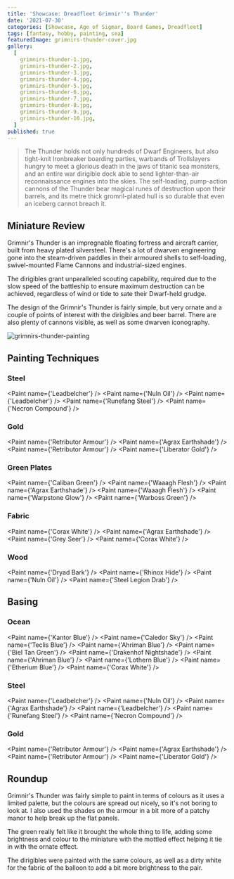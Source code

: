 ```yaml
---
title: 'Showcase: Dreadfleet Grimnir''s Thunder'
date: '2021-07-30'
categories: [Showcase, Age of Sigmar, Board Games, Dreadfleet]
tags: [fantasy, hobby, painting, sea]
featuredImage: grimnirs-thunder-cover.jpg
gallery:
  [
    grimnirs-thunder-1.jpg,
    grimnirs-thunder-2.jpg,
    grimnirs-thunder-3.jpg,
    grimnirs-thunder-4.jpg,
    grimnirs-thunder-5.jpg,
    grimnirs-thunder-6.jpg,
    grimnirs-thunder-7.jpg,
    grimnirs-thunder-8.jpg,
    grimnirs-thunder-9.jpg,
    grimnirs-thunder-10.jpg,
  ]
published: true
---
```


> The Thunder holds not only hundreds of Dwarf Engineers, but also tight-knit Ironbreaker boarding parties, warbands of
> Trollslayers hungry to meet a glorious death in the jaws of titanic sea monsters, and an entire war dirigible dock
> able to send lighter-than-air reconnaissance engines into the skies. The self-loading, pump-action cannons of the
> Thunder bear magical runes of destruction upon their barrels, and its metre thick gromril-plated hull is so durable
> that even an iceberg cannot breach it.

## Miniature Review

Grimnir's Thunder is an impregnable floating fortress and aircraft carrier, built from heavy plated silversteel.
There's a lot of dwarven engineering gone into the steam-driven paddles in their armoured shells to self-loading,
swivel-mounted Flame Cannons and industrial-sized engines.

The dirigibles grant unparalleled scouting capability, required due to the slow speed of the battleship to ensure
maximum destruction can be achieved, regardless of wind or tide to sate their Dwarf-held grudge.

The design of the Grimnir's Thunder is fairly simple, but very ornate and a couple of points of interest with the
dirigibles and beer barrel. There are also plenty of cannons visible, as well as some dwarven iconography.

![grimnirs-thunder-painting](grimnirs-thunder-painting.jpg)

## Painting Techniques

### Steel
<Paint name={'Leadbelcher'} />
<Paint name={'Nuln Oil'} />
<Paint name={'Leadbelcher'} />
<Paint name={'Runefang Steel'} />
<Paint name={'Necron Compound'} />

### Gold
<Paint name={'Retributor Armour'} />
<Paint name={'Agrax Earthshade'} />
<Paint name={'Retributor Armour'} />
<Paint name={'Liberator Gold'} />

### Green Plates
<Paint name={'Caliban Green'} />
<Paint name={'Waaagh Flesh'} />
<Paint name={'Agrax Earthshade'} />
<Paint name={'Waaagh Flesh'} />
<Paint name={'Warpstone Glow'} />
<Paint name={'Warboss Green'} />

### Fabric
<Paint name={'Corax White'} />
<Paint name={'Agrax Earthshade'} />
<Paint name={'Grey Seer'} />
<Paint name={'Corax White'} />

### Wood
<Paint name={'Dryad Bark'} />
<Paint name={'Rhinox Hide'} />
<Paint name={'Nuln Oil'} />
<Paint name={'Steel Legion Drab'} />

## Basing

### Ocean
<Paint name={'Kantor Blue'} />
<Paint name={'Caledor Sky'} />
<Paint name={'Teclis Blue'} />
<Paint name={'Ahriman Blue'} />
<Paint name={'Biel Tan Green'} />
<Paint name={'Drakenhof Nightshade'} />
<Paint name={'Ahriman Blue'} />
<Paint name={'Lothern Blue'} />
<Paint name={'Etherium Blue'} />
<Paint name={'Corax White'} />

### Steel
<Paint name={'Leadbelcher'} />
<Paint name={'Nuln Oil'} />
<Paint name={'Agrax Earthshade'} />
<Paint name={'Leadbelcher'} />
<Paint name={'Runefang Steel'} />
<Paint name={'Necron Compound'} />

### Gold
<Paint name={'Retributor Armour'} />
<Paint name={'Agrax Earthshade'} />
<Paint name={'Retributor Armour'} />
<Paint name={'Liberator Gold'} />

## Roundup

Grimnir's Thunder was fairly simple to paint in terms of colours as it uses a limited palette, but the colours are
spread out nicely, so it's not boring to look at. I also used the shades on the armour in a bit more of a patchy manor
to help break up the flat panels.

The green really felt like it brought the whole thing to life, adding some brightness and colour to the miniature with
the mottled effect helping it tie in with the ornate effect.

The dirigibles were painted with the same colours, as well as a dirty white for the fabric of the balloon to add a bit
more brightness to the pair.
